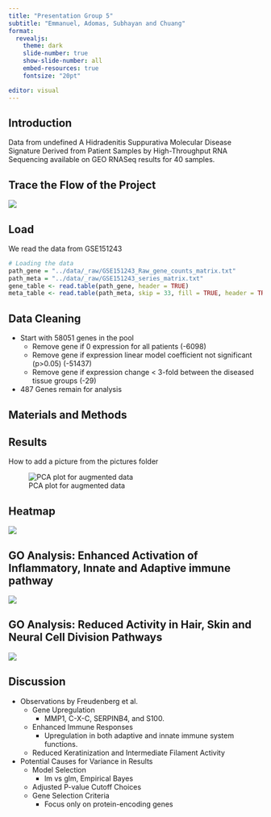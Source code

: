 ```yaml
---
title: "Presentation Group 5"
subtitle: "Emmanuel, Adomas, Subhayan and Chuang"
format: 
  revealjs: 
    theme: dark
    slide-number: true
    show-slide-number: all
    embed-resources: true
    fontsize: "20pt"

editor: visual
---
```


## Introduction

Data from undefined A Hidradenitis Suppurativa Molecular Disease Signature Derived from Patient Samples by High-Throughput RNA Sequencing available on GEO RNASeq results for 40 samples.

## Trace the Flow of the Project

![](../pictures/flowchart_cut.png) 

## Load

We read the data from GSE151243

``` .r
# Loading the data
path_gene = "../data/_raw/GSE151243_Raw_gene_counts_matrix.txt"
path_meta = "../data/_raw/GSE151243_series_matrix.txt"
gene_table <- read.table(path_gene, header = TRUE)
meta_table <- read.table(path_meta, skip = 33, fill = TRUE, header = TRUE)
```


## Data Cleaning

-   Start with 58051 genes in the pool
    -   Remove gene if 0 expression for all patients (-6098)
    -   Remove gene if expression linear model coefficient not significant (p\>0.05) (-51437)
    -   Remove gene if expression change \< 3-fold between the diseased tissue groups (-29)
-   487 Genes remain for analysis

## Materials and Methods

## Results

How to add a picture from the pictures folder

![PCA plot for augmented data](../pictures/PCA_score.png)

## Heatmap

![](images/Heatmap_overview.png)

## GO Analysis: Enhanced Activation of Inflammatory, Innate and Adaptive immune pathway

![](images/GO_upreg_top20.png){fig-align="center"}

## GO Analysis: Reduced Activity in Hair, Skin and Neural Cell Division Pathways

![](images/GO_downreg_overview.png){fig-align="center"}

## Discussion

-   Observations by Freudenberg et al.
    -   Gene Upregulation
        -   MMP1, C-X-C, SERPINB4, and S100.
    -   Enhanced Immune Responses
        -   Upregulation in both adaptive and innate immune system functions.
    -   Reduced Keratinization and Intermediate Filament Activity
-   Potential Causes for Variance in Results
    -   Model Selection
        -   lm vs glm, Empirical Bayes
    -   Adjusted P-value Cutoff Choices
    -   Gene Selection Criteria
        -   Focus only on protein-encoding genes
